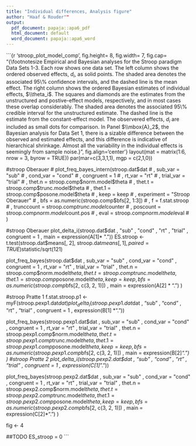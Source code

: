 ```yaml
---
title: "Individual differences, Analysis figure"
author: "Haaf & Rouder""
output:
  pdf_document: papaja::apa6_pdf
  html_document: default
  word_document: papaja::apa6_word
---
```


```{r 'stroop_plot_model_comp', fig.height= 8, fig.width= 7, fig.cap= "{\\footnotesize Empirical and Bayesian analyses for the Stroop paradigm Data Sets 1-3. Each row shows one data set. The left column shows the ordered observed effects, $d_i$, as solid points. The shaded area denotes the associated 95\\% confidence intervals, and the dashed line is the mean effect. The right column shows the ordered Bayesian estimates of individual effects, $\\theta_i$. The squares and diamonds are the estimates from the unstructured and postive-effect models, respectively, and in most cases these overlap considerably. The shaded area denotes the associated 95\\% credible interval for the unstructured estimate. The dashed line is the estimate from the constant-effect model. The observered effects, $d_i$ are included as small dots for comparison. In Panel $\\mbox{A}_2$, the Bayesian analysis for Data Set 1, there is a sizable difference between the observed and estimated effects, and this difference is indicative of hierarchical shrinkage. Almost all the variability in the individual effects is seemingly from sample noise.}", fig.align='center'}
layout(mat = matrix(1:6, nrow = 3, byrow = TRUE))
par(mar=c(3,3,1,1), mgp = c(2,1,0))

#stroop Oberauer
# plot_freq_bayes_intern(stroop.dat$dat
#                               , sub_var = "sub"
#                               , cond_var = "cond"
#                               , congruent = 1
#                               , rt_var = "rt"
#                               , trial_var = "trial"
#                               , thet.n = stroop.comp$norm.model$theta
#                               , thet.t = stroop.comp$trunc.model$theta
#                               , thet.1 = stroop.comp$posone.model$theta
#                               , keep = keep
#                               , experiment = "Stroop Oberauer"
#                               , bfs = as.numeric(stroop.comp$bfs[2, 1:3])
#                        , f = f.stat.stroop
#                        , trunccount = stroop.comp$trunc.model$counter
#                        , poscount = stroop.comp$norm.model$count.pos
#                        , eval = stroop.comp$norm.model$eval
#   )

#stroop Oberauer
plot_delta_i(stroop.dat$dat
             , "sub"
             , "cond"
             , "rt"
             , "trial"
             , congruent = 1
             , main = expression(A[1]* "."))
ES.stroop <- t.test(stroop.dat$means[, 2], stroop.dat$means[, 1], paired = TRUE)$statistic/sqrt(121)

plot_freq_bayes(stroop.dat$dat
                              , sub_var = "sub"
                              , cond_var = "cond"
                              , congruent = 1
                              , rt_var = "rt"
                              , trial_var = "trial"
                              , thet.n = stroop.comp$norm.model$theta
                              , thet.t = stroop.comp$trunc.model$theta
                              , thet.1 = stroop.comp$posone.model$theta
                              , keep = keep
                              , bfs = as.numeric(stroop.comp$bfs[2, c(3, 2, 1)])
                              , main = expression(A[2] * ".")
  )

#stroop Pratte 1
f.stat.stroop.p1 <- myF(stroop.pexp1.dat$dat)
plot_delta_i(stroop.pexp1.dat$dat
             , "sub"
             , "cond"
             , "rt"
             , "trial"
             , congruent = 1
             , expression(B[1] *"."))

plot_freq_bayes(stroop.pexp1.dat$dat
                              , sub_var = "sub"
                              , cond_var = "cond"
                              , congruent = 1
                              , rt_var = "rt"
                              , trial_var = "trial"
                              , thet.n = stroop.pexp1.comp$norm.model$theta
                              , thet.t = stroop.pexp1.comp$trunc.model$theta
                              , thet.1 = stroop.pexp1.comp$posone.model$theta
                              , keep = keep
                              , bfs = as.numeric(stroop.pexp1.comp$bfs[2, c(3, 2, 1)])
                , main = expression(B[2]*".")
  )
#stroop Pratte 2
plot_delta_i(stroop.pexp2.dat$dat
             , "sub"
             , "cond"
             , "rt"
             , "trial"
             , congruent = 1
             , expression(C[1]*"."))

plot_freq_bayes(stroop.pexp2.dat$dat
                              , sub_var = "sub"
                              , cond_var = "cond"
                              , congruent = 1
                              , rt_var = "rt"
                              , trial_var = "trial"
                              , thet.n = stroop.pexp2.comp$norm.model$theta
                              , thet.t = stroop.pexp2.comp$trunc.model$theta
                              , thet.1 = stroop.pexp2.comp$posone.model$theta
                              , keep = keep
                              , bfs = as.numeric(stroop.pexp2.comp$bfs[2, c(3, 2, 1)])
                , main = expression(C[2]*".")
  )


fig <- 4

##TODO
ES_stroop = 0
```